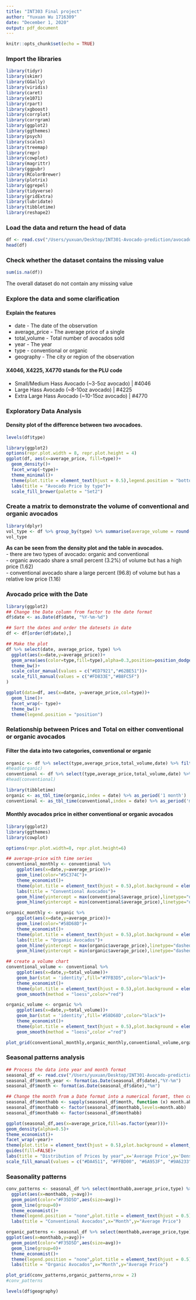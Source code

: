```yaml
---
title: "INT303 Final project"
author: "Yuxuan Wu 1716309"
date: "December 1, 2020"
output: pdf_document
---
```


```r
knitr::opts_chunk$set(echo = TRUE)
```

### Import the libraries
```{r，include=False}
library(tidyr)
library(skimr)
library(GGally)
library(viridis)
library(caret)
library(e1071)
library(rpart)
library(xgboost)
library(corrplot)
library(corrgram)
library(ggplot2)
library(ggthemes)
library(psych)
library(scales)
library(treemap)
library(repr)
library(cowplot)
library(magrittr)
library(ggpubr)
library(RColorBrewer)
library(plotrix)
library(ggrepel)
library(tidyverse)
library(gridExtra)
library(lubridate)
library(tibbletime)
library(reshape2)
```
### Load the data and return the head of data
```r
df <- read.csv("/Users/yuxuan/Desktop/INT301-Avocado-prediction/avocado-updated-2020.csv")
head(df)
```
### Check whether the dataset contains the missing value
```r
sum(is.na(df))
```
The overall dataset do not contain any missing value

### Explore the data and some clarification

#### Explain the features
- date \- The date of the observation
- average_price \- The average price of a single
- total_volume \- Total number of avocados sold
- year \- The year
- type \- conventional or organic
- geography \- The city or region of the observation

#### X4046, X4225, X4770 stands for the PLU code

- Small/Medium Hass Avocado (~3-5oz avocado) | #4046 <br>
- Large Hass Avocado (~8-10oz avocado) | #4225 <br>
- Extra Large Hass Avocado (~10-15oz avocado) | #4770 <br>

### Exploratory Data Analysis

#### Density plot of the difference between two avocadoes.
```r
levels(df$type)
```
```r
library(ggplot2)
options(repr.plot.width = 8, repr.plot.height = 4)
ggplot(df, aes(x=average_price, fill=type))+
  geom_density()+
  facet_wrap(~type)+
  theme_minimal()+
  theme(plot.title = element_text(hjust = 0.5),legend.position = "bottom")+
  labs(title = "Avocado Price by type")+
  scale_fill_brewer(palette = "Set2")
```

### Create a matrix to demonstrate the volume of conventional and organic avocados
```r
library(dplyr)
vol_type <- df %>% group_by(type) %>% summarise(average_volume = round(mean(total_volume),3),average_price = round(mean(average_price),3)) %>% mutate(volume_percent= round(prop.table(average_volume)*100,3))
vol_type
```
**As can be seen from the density plot and the table in avocados.** <br>
- there are two types of avocado: organic and conventional  <br>
- organic avocado share a small percent (3.2%) of volume but has a high price (1.62)  <br>
- conventional avocado share a large percent (96.8) of volume but has a relative low price (1.16) <br>

### Avocado price with the Date

```r
library(ggplot2)
## Change the Date column from factor to the date format
df$date <- as.Date(df$date, "%Y-%m-%d")

## Sort the dates and order the datesets in date
df <- df[order(df$date),]

## Make the plot
df %>% select(date, average_price, type) %>%
  ggplot(aes(x=date,y=average_price))+
  geom_area(aes(color=type,fill=type),alpha=0.3,position=position_dodge(0.8))+
  theme_bw()+
  scale_color_manual(values = c("#ED7921","#62BE51"))+
  scale_fill_manual(values = c("#FD833E","#B8FC5F")
)

```
```r
ggplot(data=df, aes(x=date, y=average_price,col=type))+
  geom_line()+
  facet_wrap(~ type)+
  theme_bw()+
  theme(legend.position = "position")
```
### Relationship between Prices and Total on either conventional or organic avocados

#### Filter the data into two categories, conventional or organic

```r
organic <- df %>% select(type,average_price,total_volume,date) %>% filter(type=="organic")
#head(organic)
conventional <- df %>% select(type,average_price,total_volume,date) %>% filter(type=="conventional")
#head(conventional)
```

```r
library(tibbletime)
organic <- as_tbl_time(organic,index = date) %>% as_period('1 month')
conventional <- as_tbl_time(conventional,index = date) %>% as_period('monthly')

```

#### Monthly avocados price in either conventional or organic avocados
```r

library(ggplot2)
library(ggthemes)
library(cowplot)

options(repr.plot.width=8, repr.plot.height=6)

## average-price with time series
conventional_monthly <- conventional %>%
    ggplot(aes(x=date,y=average_price))+
    geom_line(color="#5C374C")+
    theme_economist()+
    theme(plot.title = element_text(hjust = 0.5),plot.background = element_rect(fill = "#D5D8DC"))+
    labs(title = "Conventional Avocados")+
    geom_hline(yintercept = max(conventional$average_price),linetype="dashed",color = "red")+
    geom_hline(yintercept = min(conventional$average_price),linetype="dashed",color = "blue")

organic_monthly <- organic %>%
    ggplot(aes(x=date,y=average_price))+
    geom_line(color="#58D68D")+
    theme_economist()+
    theme(plot.title = element_text(hjust = 0.5),plot.background = element_rect(fill = "#D5D8DC"))+
    labs(title = "Organic Avocados")+
    geom_hline(yintercept = max(organic$average_price),linetype="dashed",color = "red")+
    geom_hline(yintercept = min(organic$average_price),linetype="dashed",color = "blue")

## create a volume chart
conventional_volume <- conventional %>%
    ggplot(aes(x=date,y=total_volume))+
    geom_bar(stat = 'identity',fill="#7FB3D5",color="black")+
    theme_economist()+
    theme(plot.title = element_text(hjust = 0.5),plot.background = element_rect(fill = "#D5D8DC"))+
    geom_smooth(method = "loess",color="red")

organic_volume <- organic %>%
    ggplot(aes(x=date,y=total_volume))+
    geom_bar(stat = 'identity',fill='#58D68D',color="black")+
    theme_economist()+
    theme(plot.title = element_text(hjust = 0.5),plot.background = element_rect(fill = "#D5D8DC"))+
    geom_smooth(method = "loess",color ="red")

plot_grid(conventional_monthly,organic_monthly,conventional_volume,organic_volume,nrow = 2,ncol = 2)

```
### Seasonal patterns analysis
```r
## Process the data into year and month format
seasonal_df <- read.csv("/Users/yuxuan/Desktop/INT301-Avocado-prediction/avocado-updated-2020.csv")
seasonal_df$month_year <- format(as.Date(seasonal_df$date),"%Y-%m")
seasonal_df$month <- format(as.Date(seasonal_df$date),"%m")

## Change the month from a Date format into a numerical foramt, then convert to the three letter format
seasonal_df$monthabb <- sapply(seasonal_df$month, function (x) month.abb[as.numeric(x)])
seasonal_df$monthabb <- factor(seasonal_df$monthabb,levels=month.abb)
seasonal_df$monthabb <- factor(seasonal_df$monthabb)

ggplot(seasonal_df,aes(x=average_price,fill=as.factor(year)))+
geom_density(alpha=0.5)+
theme_economist()+
facet_wrap(~year)+
theme(plot.title = element_text(hjust = 0.5),plot.background = element_rect(fill="#D5D8DC"))+
guides(fill=FALSE)+
labs(title = "Distribution of Prices by year",x='Average Price',y='Density')+
scale_fill_manual(values = c("#DA4511", "#FFBD00", "#6A953F", "#9A6233", "#D3AE7C", "#307CA1"))

```

### Seasonality patterns
```r
conv_patterns <- seasonal_df %>% select(monthabb,average_price,type) %>% filter(type=="conventional") %>% group_by(monthabb) %>% summarise(avg=mean(average_price)) %>%
  ggplot(aes(x=monthabb, y=avg))+
  geom_point(color="#F35D5D",aes(size=avg))+
  geom_line(group=0)+
  theme_economist()+
  theme(legend.position = "none",plot.title = element_text(hjust = 0.5),plot.background = element_rect(fill="#D5D8DC"))+
  labs(title = "Conventional Avocados",x="Month",y="Average Price")

organic_patterns <- seasonal_df %>% select(monthabb,average_price,type) %>% filter(type=="organic") %>% group_by(monthabb) %>% summarise(avg=mean(average_price)) %>%
ggplot(aes(x=monthabb,y=avg))+
  geom_point(color="#F35D5D",aes(size=avg))+
  geom_line(group=0)+
  theme_economist()+
  theme(legend.position = "none",plot.title = element_text(hjust = 0.5),plot.background = element_rect(fill="#D5D8DC"))+
  labs(title = "Organic Avocados",x="Month",y="Average Price")

plot_grid(conv_patterns,organic_patterns,nrow = 2)
#conv_patterns
```


```r
levels(df$geography)
```














